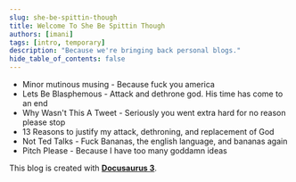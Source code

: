 ```yaml
---
slug: she-be-spittin-though
title: Welcome To She Be Spittin Though
authors: [imani]
tags: [intro, temporary]
description: "Because we're bringing back personal blogs."
hide_table_of_contents: false
---
```


- Minor mutinous musing - Because fuck you america
- Lets Be Blasphemous - Attack and dethrone god. His time has come to an end
- Why Wasn't This A Tweet - Seriously you went extra hard for no reason please stop
- 13 Reasons to justify my attack, dethroning, and replacement of God
- Not Ted Talks - Fuck Bananas, the english language, and bananas again
- Pitch Please - Because I have too many goddamn ideas 

This blog is created with [**Docusaurus 3**](https://docusaurus.io/).


